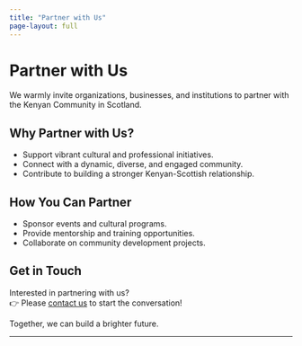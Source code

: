 ```yaml
---
title: "Partner with Us"
page-layout: full
---
```


# Partner with Us

We warmly invite organizations, businesses, and institutions to partner with the Kenyan Community in Scotland.

## Why Partner with Us?

- Support vibrant cultural and professional initiatives.
- Connect with a dynamic, diverse, and engaged community.
- Contribute to building a stronger Kenyan-Scottish relationship.

## How You Can Partner

- Sponsor events and cultural programs.
- Provide mentorship and training opportunities.
- Collaborate on community development projects.

## Get in Touch

Interested in partnering with us?  
👉 Please [contact us](mailto:info@kenyancommunityinscotland.uk) to start the conversation!

Together, we can build a brighter future.

---
